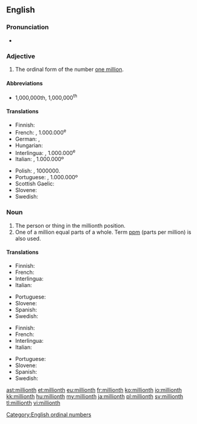 ==English==

===Pronunciation===
* {{IPA|/ˈmɪljənθ/}}

===Adjective===
{{en-adj|-}}

# The ordinal form of the number [[million|one million]].

====Abbreviations====
* 1,000,000th, 1,000,000<sup>th</sup> {{qualifier|also written without commas, or, in technical usage with a thin space replacing each comma}}

====Translations====
{{trans-top|millionth}}
* Finnish: {{t-|fi|miljoonas}}
* French: {{t+|fr|millionième}}, 1.000.000<sup>e</sup>
* German: {{t|de|millionstel}}, {{t|de|milliontel}}
* Hungarian: {{t|hu|milliomodik}}
* Interlingua: {{t|ia|millionesime|xs=Interlingua}}, 1.000.000<sup>e</sup>
* Italian: {{t+|it|milionesimo}}, 1.000.000º
{{trans-mid}}
* Polish: {{t+|pl|milionowy}}, 1000000.
* Portuguese: {{t+|pt|milionésimo}}, 1.000.000º
* Scottish Gaelic: {{t-|gd|milleanamh|xs=Scottish Gaelic}}
* Slovene: {{t|sl|milijonti}}
* Swedish: {{t+|sv|miljonte}}
{{trans-bottom}}

===Noun===
{{en-noun}}

# The person or thing in the millionth position.
# One of a million equal parts of a whole. Term [[ppm]] (parts per million) is also used.

====Translations====
{{trans-top|person or thing in the millionth position}}
* Finnish: {{t|fi|miljoonas}}
* French: {{t|fr|millionième|m|f}}
* Interlingua: {{t|ia|millionesimo|m}}
* Italian: {{t|it|milionesimo|m}}
{{trans-mid}}
* Portuguese: {{t|pt|milionésimo|m}}
* Slovene: {{t|sl|milijonti}}
* Spanish: {{t|es|millonésimo|m}}
* Swedish: {{t|sv|miljonte}}
{{trans-bottom}}

{{trans-top|one of a million equal parts of a whole}}
* Finnish: {{t|fi|miljoonasosa}}
* French: {{t|fr|millionième|m}}
* Interlingua: {{t|ia|millionesimo|m}}
* Italian: {{t|it|milionesimo|m}}
{{trans-mid}}
* Portuguese: {{t|pt|milionésimo|m}}
* Slovene: {{t|sl|milijonina|f}}
* Spanish: {{t|es|millonésimo|m}}
* Swedish: {{t|sv|miljontedel}}
{{trans-bottom}}

[[Category:English ordinal numbers]]

[[ast:millionth]]
[[et:millionth]]
[[eu:millionth]]
[[fr:millionth]]
[[ko:millionth]]
[[io:millionth]]
[[kk:millionth]]
[[hu:millionth]]
[[my:millionth]]
[[ja:millionth]]
[[pl:millionth]]
[[sv:millionth]]
[[tl:millionth]]
[[vi:millionth]]